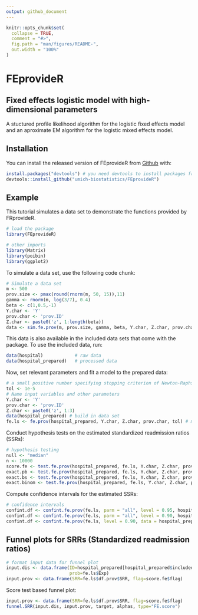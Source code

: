 ```yaml
---
output: github_document
---
```


<!-- README.md is generated from README.Rmd. Please edit that file -->

```r
knitr::opts_chunk$set(
  collapse = TRUE,
  comment = "#>",
  fig.path = "man/figures/README-",
  out.width = "100%"
)
```

# FEprovideR
## Fixed effects logistic model with high-dimensional parameters
<!-- badges: start -->
<!-- badges: end -->

A stuctured profile likelihood algorithm for the logistic fixed effects model and an aproximate EM algorithm for the logistic mixed effects model. 

## Installation

You can install the released version of FEprovideR from [Github](https://github.com/umich-biostatistics/FEprovideR) with:

``` r
install.packages("devtools") # you need devtools to install packages from Github
devtools::install_github("umich-biostatistics/FEprovideR")
```

## Example

This tutorial simulates a data set to demonstrate the functions provided by FRprovideR.

```r
# load the package
library(FEprovideR)

# other imports
library(Matrix)
library(poibin)
library(ggplot2)
```

To simulate a data set, use the following code chunk:

```r
# Simulate a data set
m <- 500
prov.size <- pmax(round(rnorm(m, 50, 15)),11)
gamma <- rnorm(m, log(3/7), 0.4)
beta <- c(1,0.5,-1)
Y.char <- 'Y'
prov.char <- 'prov.ID'
Z.char <- paste0('z', 1:length(beta))
data <- sim.fe.prov(m, prov.size, gamma, beta, Y.char, Z.char, prov.char)
```

This data is also available in the included data sets that come with the package.
To use the included data, run:

```r
data(hospital)            # raw data
data(hospital_prepared)   # processed data
```


Now, set relevant parameters and fit a model to the prepared data:

```r
# a small positive number specifying stopping criterion of Newton-Raphson algorithm
tol <- 1e-5  
# Name input variables and other parameters
Y.char <- 'Y'
prov.char <- 'prov.ID'
Z.char <- paste0('z', 1:3)
data(hospital_prepared) # build in data set
fe.ls <- fe.prov(hospital_prepared, Y.char, Z.char, prov.char, tol) # model fitting
```

Conduct hypothesis tests on the estimated standardized readmission ratios (SSRs):

```r
# hypothesis testing
null <- "median"
n <- 10000
score.fe <- test.fe.prov(hospital_prepared, fe.ls, Y.char, Z.char, prov.char, test="score", null, alpha)
exact.pb <- test.fe.prov(hospital_prepared, fe.ls, Y.char, Z.char, prov.char, test="exact.poisbinom", null, alpha)
exact.bs <- test.fe.prov(hospital_prepared, fe.ls, Y.char, Z.char, prov.char, test="exact.bootstrap", null, alpha, n)
exact.binom <- test.fe.prov(hospital_prepared, fe.ls, Y.char, Z.char, prov.char, test="exact.binom", null="median", alpha)
```

Compute confidence intervals for the estimated SSRs:

```r
# confidence intervals
confint.df <- confint.fe.prov(fe.ls, parm = "all", level = 0.95, hospital_prepared, Y.char, Z.char, prov.char)
confint.df <- confint.fe.prov(fe.ls, parm = "all", level = 0.90, hospital_prepared, Y.char, Z.char, prov.char)
confint.df <- confint.fe.prov(fe.ls, level = 0.90, data = hospital_prepared, Y.char = Y.char, Z.char = Z.char, prov.char = prov.char)
```

## Funnel plots for SRRs (Standardized readmission ratios)

```r
# format input data for funnel plot
input.dis <- data.frame(ID=hospital_prepared[hospital_prepared$included==1, prov.char],
                        prob=fe.ls$Exp)
input.prov <- data.frame(SRR=fe.ls$df.prov$SRR, flag=score.fe$flag)
```

Score test based funnel plot:

```r
input.prov <- data.frame(SRR=fe.ls$df.prov$SRR, flag=score.fe$flag)
funnel.SRR(input.dis, input.prov, target, alphas, type="FE.score")
```


